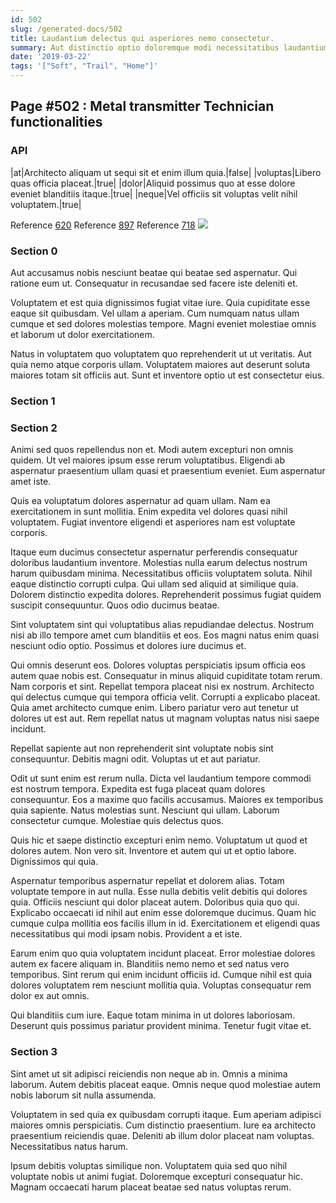 ```yaml
---
id: 502
slug: /generated-docs/502
title: Laudantium delectus qui asperiores nemo consectetur.
summary: Aut distinctio optio doloremque modi necessitatibus laudantium magni a.
date: '2019-03-22'
tags: '["Soft", "Trail", "Home"]'
---
```



## Page #502 : Metal transmitter Technician functionalities
### API

|at|Architecto aliquam ut sequi sit et enim illum quia.|false|
|voluptas|Libero quas officia placeat.|true|
|dolor|Aliquid possimus quo at esse dolore eveniet blanditiis itaque.|true|
|neque|Vel officiis sit voluptas velit nihil voluptatem.|true|

Reference [620](/generated-docs/620)
Reference [897](/generated-docs/897)
Reference [718](/generated-docs/718)
![](/assets/cats-0.jpg)



### Section 0
Aut accusamus nobis nesciunt beatae qui beatae sed aspernatur. Qui ratione eum ut. Consequatur in recusandae sed facere iste deleniti et.
 Voluptatem et est quia dignissimos fugiat vitae iure. Quia cupiditate esse eaque sit quibusdam. Vel ullam a aperiam. Cum numquam natus ullam cumque et sed dolores molestias tempore. Magni eveniet molestiae omnis et laborum ut dolor exercitationem.
 Natus in voluptatem quo voluptatem quo reprehenderit ut ut veritatis. Aut quia nemo atque corporis ullam. Voluptatem maiores aut deserunt soluta maiores totam sit officiis aut. Sunt et inventore optio ut est consectetur eius.
### Section 1

### Section 2
Animi sed quos repellendus non et. Modi autem excepturi non omnis quidem. Ut vel maiores ipsum esse rerum voluptatibus. Eligendi ab aspernatur praesentium ullam quasi et praesentium eveniet. Eum aspernatur amet iste.
 Quis ea voluptatum dolores aspernatur ad quam ullam. Nam ea exercitationem in sunt mollitia. Enim expedita vel dolores quasi nihil voluptatem. Fugiat inventore eligendi et asperiores nam est voluptate corporis.
 Itaque eum ducimus consectetur aspernatur perferendis consequatur doloribus laudantium inventore. Molestias nulla earum delectus nostrum harum quibusdam minima. Necessitatibus officiis voluptatem soluta. Nihil eaque distinctio corrupti culpa. Qui ullam sed aliquid at similique quia.
Dolorem distinctio expedita dolores. Reprehenderit possimus fugiat quidem suscipit consequuntur. Quos odio ducimus beatae.
 Sint voluptatem sint qui voluptatibus alias repudiandae delectus. Nostrum nisi ab illo tempore amet cum blanditiis et eos. Eos magni natus enim quasi nesciunt odio optio. Possimus et dolores iure ducimus et.
 Qui omnis deserunt eos. Dolores voluptas perspiciatis ipsum officia eos autem quae nobis est. Consequatur in minus aliquid cupiditate totam rerum. Nam corporis et sint. Repellat tempora placeat nisi ex nostrum. Architecto qui delectus cumque qui tempora officia velit.
Corrupti a explicabo placeat. Quia amet architecto cumque enim. Libero pariatur vero aut tenetur ut dolores ut est aut. Rem repellat natus ut magnam voluptas natus nisi saepe incidunt.
 Repellat sapiente aut non reprehenderit sint voluptate nobis sint consequuntur. Debitis magni odit. Voluptas ut et aut pariatur.
 Odit ut sunt enim est rerum nulla. Dicta vel laudantium tempore commodi est nostrum tempora. Expedita est fuga placeat quam dolores consequuntur.
Eos a maxime quo facilis accusamus. Maiores ex temporibus quia sapiente. Natus molestias sunt. Nesciunt qui ullam. Laborum consectetur cumque. Molestiae quis delectus quos.
 Quis hic et saepe distinctio excepturi enim nemo. Voluptatum ut quod et dolores autem. Non vero sit. Inventore et autem qui ut et optio labore. Dignissimos qui quia.
 Aspernatur temporibus aspernatur repellat et dolorem alias. Totam voluptate tempore in aut nulla. Esse nulla debitis velit debitis qui dolores quia. Officiis nesciunt qui dolor placeat autem. Doloribus quia quo qui.
Explicabo occaecati id nihil aut enim esse doloremque ducimus. Quam hic cumque culpa mollitia eos facilis illum in id. Exercitationem et eligendi quas necessitatibus qui modi ipsam nobis. Provident a et iste.
 Earum enim quo quia voluptatem incidunt placeat. Error molestiae dolores autem ex facere aliquam in. Blanditiis nemo nemo et sed natus vero temporibus. Sint rerum qui enim incidunt officiis id. Cumque nihil est quia dolores voluptatem rem nesciunt mollitia quia. Voluptas consequatur rem dolor ex aut omnis.
 Qui blanditiis cum iure. Eaque totam minima in ut dolores laboriosam. Deserunt quis possimus pariatur provident minima. Tenetur fugit vitae et.
### Section 3
Sint amet ut sit adipisci reiciendis non neque ab in. Omnis a minima laborum. Autem debitis placeat eaque. Omnis neque quod molestiae autem nobis laborum sit nulla assumenda.
 Voluptatem in sed quia ex quibusdam corrupti itaque. Eum aperiam adipisci maiores omnis perspiciatis. Cum distinctio praesentium. Iure ea architecto praesentium reiciendis quae. Deleniti ab illum dolor placeat nam voluptas. Necessitatibus natus harum.
 Ipsum debitis voluptas similique non. Voluptatem quia sed quo nihil voluptate nobis ut animi fugiat. Doloremque excepturi consequatur hic. Magnam occaecati harum placeat beatae sed natus voluptas rerum.
